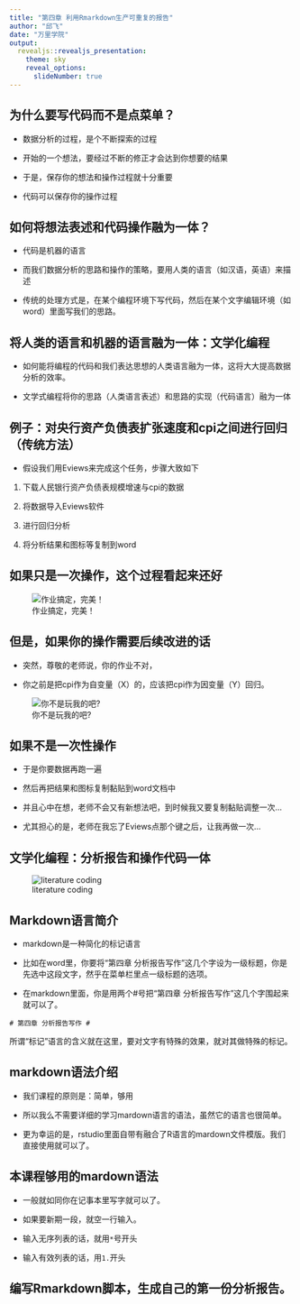 ```yaml
---
title: "第四章 利用Rmarkdown生产可重复的报告"
author: "邱飞"
date: "万里学院"
output:
  revealjs::revealjs_presentation:
    theme: sky
    reveal_options:
      slideNumber: true
---
```


## 为什么要写代码而不是点菜单？ ##


* 数据分析的过程，是个不断探索的过程

* 开始的一个想法，要经过不断的修正才会达到你想要的结果

* 于是，保存你的想法和操作过程就十分重要

* 代码可以保存你的操作过程

## 如何将想法表述和代码操作融为一体？ ##

* 代码是机器的语言

* 而我们数据分析的思路和操作的策略，要用人类的语言（如汉语，英语）来描述

* 传统的处理方式是，在某个编程环境下写代码，然后在某个文字编辑环境（如word）里面写我们的思路。

## 将人类的语言和机器的语言融为一体：文学化编程 ##

* 如何能将编程的代码和我们表达思想的人类语言融为一体，这将大大提高数据分析的效率。

* 文学式编程将你的思路（人类语言表述）和思路的实现（代码语言）融为一体

## 例子：对央行资产负债表扩张速度和cpi之间进行回归（传统方法） ##

* 假设我们用Eviews来完成这个任务，步骤大致如下

1. 下载人民银行资产负债表规模增速与cpi的数据

2. 将数据导入Eviews软件

3. 进行回归分析

4. 将分析结果和图标等复制到word

## 如果只是一次操作，这个过程看起来还好 ##

![作业搞定，完美！](../pic/04-so-far-so-good.png)

## 但是，如果你的操作需要后续改进的话 ##

* 突然，尊敬的老师说，你的作业不对，

* 你之前是把cpi作为自变量（X）的，应该把cpi作为因变量（Y）回归。

![你不是玩我的吧?](../pic/04-are-you-serious.jpg)


## 如果不是一次性操作 ##

* 于是你要数据再跑一遍

* 然后再把结果和图标复制黏贴到word文档中

* 并且心中在想，老师不会又有新想法吧，到时候我又要复制黏贴调整一次...

* 尤其担心的是，老师在我忘了Eviews点那个键之后，让我再做一次...

##  文学化编程：分析报告和操作代码一体 ##

![literature coding](../pic/04-literature-coding.png)


## Markdown语言简介  ##

* markdown是一种简化的标记语言

* 比如在word里，你要将“第四章 分析报告写作”这几个字设为一级标题，你是先选中这段文字，然乎在菜单栏里点一级标题的选项。

* 在markdown里面，你是用两个#号把“第四章 分析报告写作”这几个字围起来就可以了。

` # 第四章 分析报告写作 # `

所谓“标记”语言的含义就在这里，要对文字有特殊的效果，就对其做特殊的标记。

## markdown语法介绍 ##

* 我们课程的原则是：简单，够用

* 所以我么不需要详细的学习mardown语言的语法，虽然它的语言也很简单。

* 更为幸运的是，rstudio里面自带有融合了R语言的mardown文件模版。我们直接使用就可以了。

## 本课程够用的mardown语法 ##

* 一般就如同你在记事本里写字就可以了。

* 如果要新期一段，就空一行输入。

* 输入无序列表的话，就用`*`号开头

* 输入有效列表的话，用`1.`开头

## 编写Rmarkdown脚本，生成自己的第一份分析报告。 ##


